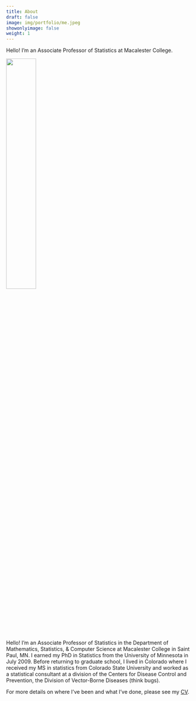 ```yaml
---
title: About
draft: false
image: img/portfolio/me.jpeg
showonlyimage: false
weight: 1
---
```



Hello! I'm an Associate Professor of Statistics at Macalester College.

<!--more-->

<img src = "https://avatars3.githubusercontent.com/u/13036218?s=460&u=db8ae1499684ef33b4bd008c11d9c6835446df47&v=4/" width = "40%"/>


Hello! I'm an Associate Professor of Statistics in the Department of Mathematics, Statistics, & Computer Science at Macalester College in Saint Paul, MN. I earned my PhD in Statistics from the University of Minnesota in July 2009. Before returning to graduate school, I lived in Colorado where I received my MS in statistics from Colorado State University and worked as a statistical consultant at a division of the Centers for Disease Control and Prevention, the Division of Vector-Borne Diseases (think bugs).



For more details on where I've been and what I've done, please see my [CV](https://docs.google.com/document/d/15BZSh5YQnUCYqx3sqrsBwxzNFAqEpisD0ffxuPYfJN0/edit?usp=sharing).